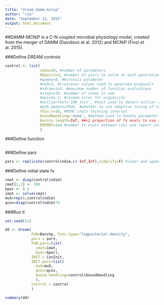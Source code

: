 ```yaml
---
title: "dream_damm_mcnip"
author: "rza"
date: "September 22, 2015"
output: html_document
---
```


##DAMM-MCNiP is a C-N coupled microbial physiology model, created from the merger of DAMM (Davidson et al. 2012) and MCNiP (Finzi et al. 2015). 

###Define DREAM controls
```r
control <- list(
                ndim=10, #number of parameters
                DEpairs=3, #number of pairs to solve at each generation
                #gamma=0, #kurtosis parameter
                #nCR=3, #crossover values used to generate proposals
                #ndraw=1e5, #maximum number of function evaluations
                #steps=10, #number of stems in sem
                #eps=5e-2, #random error for ergodicity
                #outlierTest='IQR_test', #test used to detect outlier chains
                #pCR.Update=TRUE, #whether to use adaptive tuning of crossover values
                thin.t=10, #MCMC chain thinning interval
                boundHandling='none', #method used to handle parameter values outside of parameter bounds
                burnin.length=Inf, ##<1 proportion of fx evals to use as burn-in period, if >1 number of fx evals
                REPORT=1e4 #number fx evals between calc and report convergence diagnosics
                )
```

###Define function
```r

```

###Define pars
```r
pars <- replicate(control$ndim,c(-Inf,Inf),simplify=F) #lower and upper bound for
```

###Define initial state fx
```r
cmat <- diag(control$ndim)
cmat[1,1] <- 100
bpar <- 0.1
imat <- solve(cmat)
muX=rep(0,control$ndim)
qcov=diag(control$ndim)*5
```

###Run it
```r
set.seed(11)

dd <- dream(
            FUN=Banshp, func.type="logposterior.density",
            pars = pars,
            FUN.pars=list(
              imat=imat,
              bpar=bpar),
            INIT = CovInit,
            INIT.pars=list(
              muX=muX,
              qcov=qcov,
              bound.handling=control$boundHandling
              ),
            control = control
            )

summary(dd)
```

